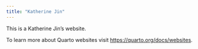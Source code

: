```yaml
---
title: "Katherine Jin"
---
```


This is a Katherine Jin's website.

To learn more about Quarto websites visit <https://quarto.org/docs/websites>.
